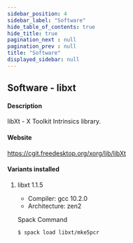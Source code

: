 ```yaml
---
sidebar_position: 4
sidebar_label: "Software"
hide_table_of_contents: true
hide_title: true
pagination_next : null
pagination_prev : null
title: "Software"
displayed_sidebar: null
---
```


## Software - libxt


#### Description
libXt - X Toolkit Intrinsics library.

#### Website
https://cgit.freedesktop.org/xorg/lib/libXt

#### Variants installed

1. libxt 1.1.5

    - Compiler: gcc 10.2.0
    - Architecture: zen2

    Spack Command
    ```bash
    $ spack load libxt/mke5pcr
    ```
